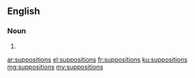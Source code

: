 ==English==

===Noun===
{{head|en}}

# {{plural of|supposition}}

[[ar:suppositions]]
[[el:suppositions]]
[[fr:suppositions]]
[[ku:suppositions]]
[[mg:suppositions]]
[[my:suppositions]]